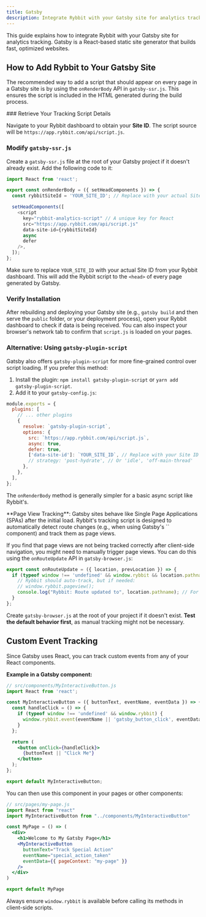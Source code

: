 ```yaml
---
title: Gatsby
description: Integrate Rybbit with your Gatsby site for analytics tracking
---
```




This guide explains how to integrate Rybbit with your Gatsby site for analytics tracking. Gatsby is a React-based static site generator that builds fast, optimized websites.

## How to Add Rybbit to Your Gatsby Site

The recommended way to add a script that should appear on every page in a Gatsby site is by using the `onRenderBody` API in `gatsby-ssr.js`. This ensures the script is included in the HTML generated during the build process.

<Steps>
### Retrieve Your Tracking Script Details

Navigate to your Rybbit dashboard to obtain your **Site ID**. The script source will be `https://app.rybbit.com/api/script.js`.

### Modify `gatsby-ssr.js`

Create a `gatsby-ssr.js` file at the root of your Gatsby project if it doesn't already exist. Add the following code to it:

```javascript filename="gatsby-ssr.js"
import React from 'react';

export const onRenderBody = ({ setHeadComponents }) => {
  const rybbitSiteId = 'YOUR_SITE_ID'; // Replace with your actual Site ID

  setHeadComponents([
    <script
      key="rybbit-analytics-script" // A unique key for React
      src="https://app.rybbit.com/api/script.js"
      data-site-id={rybbitSiteId}
      async
      defer
    />,
  ]);
};
```
Make sure to replace `YOUR_SITE_ID` with your actual Site ID from your Rybbit dashboard. This will add the Rybbit script to the `<head>` of every page generated by Gatsby.

### Verify Installation

After rebuilding and deploying your Gatsby site (e.g., `gatsby build` and then serve the `public` folder, or your deployment process), open your Rybbit dashboard to check if data is being received. You can also inspect your browser's network tab to confirm that `script.js` is loaded on your pages.
</Steps>

### Alternative: Using `gatsby-plugin-script`

Gatsby also offers `gatsby-plugin-script` for more fine-grained control over script loading. If you prefer this method:

1.  Install the plugin: `npm install gatsby-plugin-script` or `yarn add gatsby-plugin-script`.
2.  Add it to your `gatsby-config.js`:

```javascript filename="gatsby-config.js"
module.exports = {
  plugins: [
    // ... other plugins
    {
      resolve: `gatsby-plugin-script`,
      options: {
        src: `https://app.rybbit.com/api/script.js`,
        async: true,
        defer: true,
        ['data-site-id']: `YOUR_SITE_ID`, // Replace with your Site ID
        // strategy: 'post-hydrate', // Or 'idle', 'off-main-thread'
      },
    },
  ],
};
```
The `onRenderBody` method is generally simpler for a basic async script like Rybbit's.

<Callout type="info">
  **Page View Tracking**: Gatsby sites behave like Single Page Applications (SPAs) after the initial load. Rybbit's tracking script is designed to automatically detect route changes (e.g., when using Gatsby's `<Link>` component) and track them as page views.

  If you find that page views are not being tracked correctly after client-side navigation, you might need to manually trigger page views. You can do this using the `onRouteUpdate` API in `gatsby-browser.js`:

  ```javascript filename="gatsby-browser.js"
  export const onRouteUpdate = ({ location, prevLocation }) => {
    if (typeof window !== 'undefined' && window.rybbit && location.pathname !== prevLocation?.pathname) {
      // Rybbit should auto-track, but if needed:
      // window.rybbit.pageview();
      console.log("Rybbit: Route updated to", location.pathname); // For debugging
    }
  };
  ```
  Create `gatsby-browser.js` at the root of your project if it doesn't exist. **Test the default behavior first**, as manual tracking might not be necessary.
</Callout>

## Custom Event Tracking

Since Gatsby uses React, you can track custom events from any of your React components.

**Example in a Gatsby component:**
```jsx
// src/components/MyInteractiveButton.js
import React from 'react';

const MyInteractiveButton = ({ buttonText, eventName, eventData }) => {
  const handleClick = () => {
    if (typeof window !== 'undefined' && window.rybbit) {
      window.rybbit.event(eventName || 'gatsby_button_click', eventData || {});
    }
  };

  return (
    <button onClick={handleClick}>
      {buttonText || "Click Me"}
    </button>
  );
};

export default MyInteractiveButton;
```
You can then use this component in your pages or other components:
```jsx
// src/pages/my-page.js
import React from "react"
import MyInteractiveButton from "../components/MyInteractiveButton"

const MyPage = () => (
  <div>
    <h1>Welcome to My Gatsby Page</h1>
    <MyInteractiveButton
      buttonText="Track Special Action"
      eventName="special_action_taken"
      eventData={{ pageContext: "my-page" }}
    />
  </div>
)

export default MyPage
```

Always ensure `window.rybbit` is available before calling its methods in client-side scripts.
